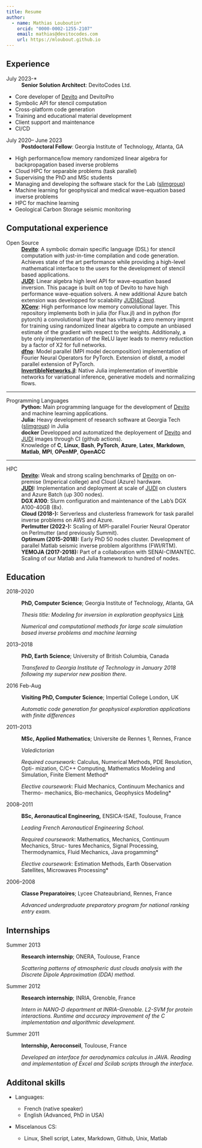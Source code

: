 ```yaml
---
title: Resume
author:
  - name: Mathias Louboutin*
    orcid: "0000-0002-1255-2107"
    email: mathias@devitocodes.com
    url: https://mloubout.github.io
---
```


Experience
----------

July 2023-*
:   **Senior Solution Architect**: DevitoCodes Ltd.

- Core developer of [Devito] and DevitoPro
- Symbolic API for stencil computation
- Cross-platform code generation
- Training and educational material development
- Client support and maintenance
- CI/CD

July 2020– June 2023
:   **Postdoctoral Fellow**: Georgia Institute of Technology, Atlanta, GA

- High performance/low memory randomized linear algebra for backpropagation based inverse problems
- Cloud HPC for separable problems (task parallel)
- Supervising the PhD and MSc students
- Managing and developing the software stack for the Lab ([slimgroup])
- Machine learning for geophysical and medical wave-equation based inverse problems
- HPC for machine learning
- Geological Carbon Storage seismic monitoring


Computational experience
----------

Open Source
:   **[Devito]**: A symbolic domain specific language (DSL) for stencil computation with just-in-time compilation and code generation. Achieves state of the art performance while providing a high-level mathematical interface to the users for the development of stencil based applications.
:   **[JUDI]**: Linear algebra high level API for wave-equation based inversion. This pacage is built on top of Devito to have high performance wave-equation solvers. A new additional Azure batch extension was developped for scalability [JUDI4Cloud].
:   **[XConv]**: High performance low memory convolutional layer. This repository implements both in julia (for Flux.jl) and in python (for pytorch) a convolutional layer that has virtually a zero memory imprnt for training using randomized linear algebra to compute an unbiased estimate of the gradient with respect to the weights. Additionaly, a byte only implementation of the ReLU layer leads to memry reduction by a factor of X2 for full networks.
:   **[dfno]**: Model parallel (MPI model decomposition) implementation of Fourier Neural Operators for PyTorch. Extension of distdl, a model parallel extension of PyTorch.
:   **[InvertibleNetworks.jl]**: Native Julia implementation of invertible networks for variational inference, generative models and normalizing flows.

---

Programming Languages
:   **Python:** Main programming language for the development of [Devito] and machine learning applications.
:   **Julia:** Heavy development of research software at  Georgia Tech ([slimgroup]) in Julia
:   **docker** Developped and automatized the deployement of [Devito] and [JUDI] images through CI (github actions).
:   Knowledge of **C**, **Linux**, **Bash**, **PyTorch**, **Azure**, **Latex**, **Markdown**, **Matlab**, **MPI**, **OPenMP**, **OpenACC**

---

HPC
:   **[Devito]:** Weak and strong scaling benchmarks of [Devito] on on-premise (Imperical college) and Cloud (Azure) hardware.
:   **[JUDI]:** Implementation and deployment at scale of [JUDI] on clusters and Azure Batch (up 300 nodes).
:   **DGX A100**: Slurm configuration and maintenance of the Lab's DGX A100-40GB (8x).
:   **Cloud (2018-):** Serverless and clusterless framework for task parallel inverse problems on AWS and Azure.
:   **Perlmutter (2022-):** Scaling of MPI-parallel Fourier Neural Operator on Perlmutter (and previously Summit).
:   **Optimum (2015-2018):** Early PhD 50 nodes cluster. Development of parallel Matlab seismic inverse problem algorithms (FWI/RTM). 
:   **YEMOJA (2017-2018):** Part of a collaboration with SENAI-CIMANTEC. Scaling of our Matlab and Julia framework to hundred of nodes.

Education
---------

2018–2020
:   **PhD, Computer Science**; Georgia Institute of Technology, Atlanta, GA

    *Thesis title: Modeling for inversion in exploration geophysics*  [Link](https://slim.gatech.edu/content/modeling-inversion-exploration-geophysics)

    *Numerical and computational methods for large scale simulation based inverse problems and machine learning*

2013–2018
:   **PhD, Earth Science**; University of British Columbia, Canada

    *Transfered to Georgia Institute of Technology in January 2018 following my supervior new position there.*

2016 Feb-Aug
:   **Visiting PhD, Computer Science**; Impertial College London, UK

    *Automatic code generation for geophysical exploration applications with finite differences*

2011–2013
:   **MSc, Applied Mathematics**; Universite de Rennes 1, Rennes, France

    *Valedictorian*

    *Required coursework*: Calculus, Numerical Methods, PDE Resolution, Opti- mization, C/C++ Computing, Mathematics Modeling and Simulation, Finite Element Method*

    *Elective coursework*: Fluid Mechanics, Continuum Mechanics and Thermo- mechanics, Bio-mechanics, Geophysics Modeling*

2008–2011
:   **BSc, Aeronautical Engineering,** ENSICA-ISAE, Toulouse, France

    *Leading French Aeronautical Engineering School.*

    *Required coursework*: Mathematics, Mechanics, Continuum Mechanics, Struc- tures Mechanics, Signal Processing, Thermodynamics, Fluid Mechanics, Java progamming*

    *Elective coursework*: Estimation Methods, Earth Observation Satellites, Microwaves Processing*

2006–2008
:   **Classe Preparatoires**; Lycee Chateaubriand, Rennes, France

    *Advanced undergraduate preparatory program for national ranking entry exam.*


Internships
----------

Summer 2013
:   **Research internship**; ONERA, Toulouse, France

    *Scattering patterns of atmospheric dust clouds analysis with the Discrete Dipole Approximation (DDA) method.*

Summer 2012
:   **Research internship**; INRIA, Grenoble, France

    *Intern in NANO-D department at INRIA-Grenoble. L2-SVM for protein interactions. Runtime and accuracy improvement of the C implementation and algorithmic development.*

Summer 2011
:   **Internship, Aeroconseil**, Toulouse, France

    *Developed an interface for aerodynamics calculus in JAVA. Reading and implementation of Excel and Scilab scripts through the interface.*


Additonal skills
----------------------------------------

* Languages:

     * French (native speaker)
     * English (Advanced, PhD in USA)

* Miscelanous CS:

     * Linux, Shell script, Latex, Markdown, Github, Unix, Matlab

[Devito]:https://github.com/devitocodes/devito
[slimgroup]:https://github.com/slimgroup
[JUDI]:https://github.com/slimgroup/JUDI.jl
[JUDI4Cloud]:https://github.com/slimgroup/JUDI.jl
[XConv]:https://github.com/slimgroup/XConv
[InvertibleNetworks.jl]:https://github.com/slimgroup/InvertibleNetworks.jl
[dfno]:https://github.com/slimgroup/dfno
